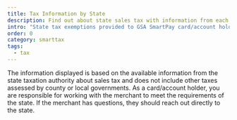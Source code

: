 ```yaml
---
title: Tax Information by State
description: Find out about state sales tax with information from each state taxation authority.
intro: "State tax exemptions provided to GSA SmartPay card/account holders vary by state."
order: 0
category: smarttax
tags:
  - tax
---
```


The information displayed is based on the available information from the state taxation authority about sales tax and does not include other taxes assessed by county or local governments. As a card/account holder, you are responsible for working with the merchant to meet the requirements of the state. If the merchant has questions, they should reach out directly to the state.

<StateTaxSelection label="Select a state/US territory" />
